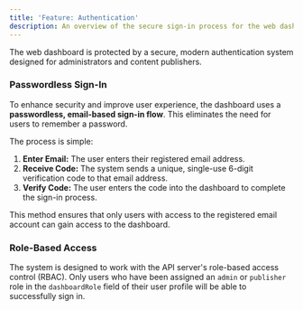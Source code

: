 ```yaml
---
title: 'Feature: Authentication'
description: An overview of the secure sign-in process for the web dashboard.
---
```


The web dashboard is protected by a secure, modern authentication system designed for administrators and content publishers.

### Passwordless Sign-In

To enhance security and improve user experience, the dashboard uses a **passwordless, email-based sign-in flow**. This eliminates the need for users to remember a password.

The process is simple:

1.  **Enter Email:** The user enters their registered email address.
2.  **Receive Code:** The system sends a unique, single-use 6-digit verification code to that email address.
3.  **Verify Code:** The user enters the code into the dashboard to complete the sign-in process.

This method ensures that only users with access to the registered email account can gain access to the dashboard.

### Role-Based Access

The system is designed to work with the API server's role-based access control (RBAC). Only users who have been assigned an `admin` or `publisher` role in the `dashboardRole` field of their user profile will be able to successfully sign in.
